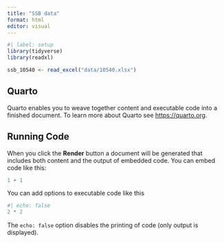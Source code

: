 ```yaml
---
title: "SSB data"
format: html
editor: visual
---
```


```r
#| label: setup
library(tidyverse)
library(readxl)
```

```r
ssb_10540 <- read_excel("data/10540.xlsx")
```

## Quarto

Quarto enables you to weave together content and executable code into a finished document.
To learn more about Quarto see <https://quarto.org>.

## Running Code

When you click the **Render** button a document will be generated that includes both content and the output of embedded code.
You can embed code like this:

```r
1 + 1
```

You can add options to executable code like this

```r
#| echo: false
2 * 2
```

The `echo: false` option disables the printing of code (only output is displayed).
